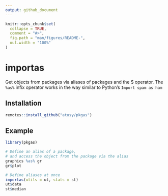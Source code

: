 ```yaml
---
output: github_document
---
```


<!-- README.md is generated from README.Rmd. Please edit that file -->

```r
knitr::opts_chunk$set(
  collapse = TRUE,
  comment = "#>",
  fig.path = "man/figures/README-",
  out.width = "100%"
)
```

# importas

<!-- badges: start -->
<!-- badges: end -->

Get objects from packages via aliases of packages and the $ operator.
The `%as%` infix operator works in the way similar to Python's `Import spam as ham`

## Installation

``` r
remotes::install_github("atusy/pkgas")
```

## Example

```r
library(pkgas)

# Define an alias of a package, 
# and access the object from the package via the alias
graphics %as% gr
gr$plot

# Define aliases at once
importas(utils = ut, stats = st)
ut$data
st$median
```
